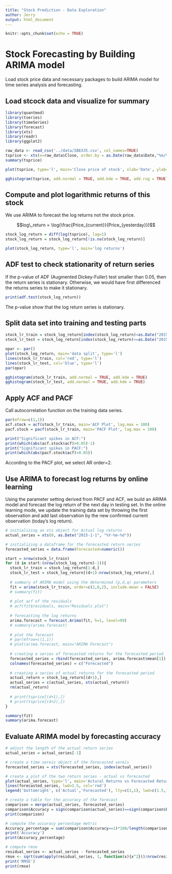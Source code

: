 ```yaml
---
title: "Stock Prediction - Data Exploration"
author: Jerry
output: html_document
---
```


```r
knitr::opts_chunk$set(echo = TRUE)
```

#  Stock Forecasting by Building ARIMA model

Load stock price data and necessary packages to build ARIMA model for time series analysis and forecasting.

## Load stcock data and visualize for summary

```r
library(quantmod)
library(tseries)
library(timeSeries)
library(forecast)
library(xts)
library(readr)
library(ggplot2)

raw_data <- read_csv('../data/IBEX35.csv', col_names=TRUE)
tsprice <- xts(x=raw_data$Close, order.by = as.Date(raw_data$Date,"%m/%d/%y"), frequency = 255)
summary(tsprice)

plot(tsprice, type='l', main='Close price of stock', xlab='Date', ylab='Close Price')

gghistogram(tsprice, add.normal = TRUE, add.kde = TRUE, add.rug = TRUE)
```


## Compute and plot logarithmic returns of this stock

We use ARIMA to forecast the log returns not the stock price.

$$log\_return = \log(\frac{Price_{current}}{Price_{yesterday}})$$

```r
stock_log_return = diff(log(tsprice), lag=1)
stock_log_return = stock_log_return[!is.na(stock_log_return)]

plot(stock_log_return, type='l', main='log returns')
```
## ADF test to check stationarity of return series

If the p-value of ADF (Augmented Dickey-Fuller) test smaller than 0.05, then the return series is stationary. Otherwise, we would have first differenced the returns series to make it stationary.
```r
print(adf.test(stock_log_return))
```
The p-value show that the log return series is stationary.

## Split data set into training and testing parts

```r
stock_lr_train = stock_log_return[index(stock_log_return)<as.Date("2015-01-01")]
stock_lr_test = stock_log_return[index(stock_log_return)>=as.Date("2015-01-01")]

opar <- par()
plot(stock_log_return, main='data split', type='l')
lines(stock_lr_train, col='red', type='l')
lines(stock_lr_test, col='blue', type='l')
par(opar)

gghistogram(stock_lr_train, add.normal = TRUE, add.kde = TRUE)
gghistogram(stock_lr_test, add.normal = TRUE, add.kde = TRUE)
```

## Apply ACF and PACF

Call autocorrelation function on the training data series.

```r
par(mfrow=c(1,1))
acf.stock = acf(stock_lr_train, main='ACF Plot', lag.max = 100)
pacf.stock = pacf(stock_lr_train, main='PACF Plot', lag.max = 100)

print("Significant spikes in ACF:") 
print(which(abs(acf.stock$acf)>0.05)-1)
print("Significant spikes in PACF:") 
print(which(abs(pacf.stock$acf)>0.05))
```

According to the PACF plot, we select AR order=2.

## Use ARIMA to forecast log returns by online learning

Using the parameter setting derived from PACF and ACF, we build an ARIMA model and forecast the log return of the next day in testing set. In the online learning mode, we update the training data set by throwing the first observation and add last observation by the new confirmed current observation (today's log return).

```r
# initializing an xts object for Actual log returns 
actual_series = xts(0, as.Date("2015-1-1", "%Y-%m-%d"))

# initializing a dataframe for the forecasted return series
forecasted_series = data.frame(Forecasted=numeric())

start = nrow(stock_lr_train)
for (d in start:(nrow(stock_log_return)-1)){
  stock_lr_train = stock_log_return[1:d,]
  stock_lr_test = stock_log_return[(d+1):nrow(stock_log_return),]
  
  # summary of ARIMA model using the determined (p,d,q) parameters
  fit = arima(stock_lr_train, order=c(2,0,2), include.mean = FALSE)
  # summary(fit)
  
  # plot acf of the residuals
  # acf(fit$residuals, main="Residuals plot")
  
  # forecasting the log returns
  arima.forecast = forecast.Arima(fit, h=1, level=99)
  # summary(arima.forecast)
  
  # plot the forecast
  # par(mfrow=c(1,1))
  # plot(arima.forecast, main="ARIMA Forecast")
  
  # creating a series of forecasted returns for the forecasted period
  forecasted_series = rbind(forecasted_series, arima.forecast$mean[1])
  colnames(forecasted_series) = c("Forecasted")
  
  # creating a series of actual returns for the forecasted period
  actual_return = stock_log_return[(d+1),]
  actual_series = c(actual_series, xts(actual_return))
  rm(actual_return)
  
  # print(tsprice[(d+1),])
  # print(tsprice[(d+2),])
}

summary(fit)
summary(arima.forecast)
```


## Evaluate ARIMA model by forecasting accuracy

```r
# adjust the length of the actual return series
actual_series = actual_series[-1]

# create a time sereis object of the forecasted sereis 
forecasted_series = xts(forecasted_series, index(actual_series))

# create a plot of the two return series - actual vs forecasted
plot(actual_series, type='l', main='Actural Returns vs Forecasted Returns')
lines(forecasted_series, lwd=1.5, col='red')
legend('bottomright', c('Actual','Forecasted'), lty=c(1,1), lwd=c(1.5,1.5), col=c('black', 'red'))

# create a table for the accuracy of the forecast
comparison = merge(actual_series, forecasted_series)
comparison$Accuracy = sign(comparison$actual_series)==sign(comparison$Forecasted)
print(comparison)

# compute the accuracy percentage metric
Accuracy_percentage = sum(comparison$Accuracy==1)*100/length(comparison$Accuracy)
print('Accuracy')
print(Accuracy_percentage)

# compute rmse
residual_series <- actual_series - forecasted_series
rmse <- sqrt(sum(apply(residual_series, 1, function(x){x^2}))/nrow(residual_series))
print('RMSE')
print(rmse)
```

